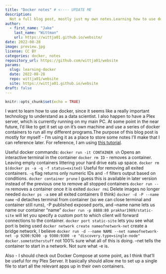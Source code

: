 ```yaml
---
title: "Docker notes" # <---- UPDATE ME
description:
  Not a full blog post, mostly just my own notes.Learning how to use docker for professional reasons and for my Plex server. # <---- UPDATE ME
author:
  - first_name: "Jake"
    last_name: "Wittman"
    url: https://wittja01.github.io/website/
date: 2022-08-28
image: preview.jpg
license: CC BY
categories: docker, notes
repository_url: https://github.com/wittja01/website
params:
  slug: learning-docker
  date: 2022-08-28
  repo: wittja01/website
  site: https://wittja01.github.io/website
draft: false
---
```


<!----
Use 
refinery::use_article_template(
    template = "_templates/standard_template.Rmd",
    slug = "how-cold-is-too-cold", 
    date = "2022-01-11",
    renv_new = TRUE
)
to generate new post

checklist:
  - check the "update me" messages in YAML above
  - initialise the _renv folder with refinery::renv_new("name of post folder")
  - populate the lockfile with refinery::renv_snapshot("name of post folder")
  - update the _renv folder from snapshot with refinery::restore("name of post folder")

---->


<!--------------- setup post ----------------->

```r
knitr::opts_chunk$set(echo = TRUE)

```


<!--------------- post ----------------->

I want to learn how to use docker, since it seems like a really important technology to understand as a data scientist. I also happen to have a Plex server, which is currently running on my main PC. At some point in the near future, I'd like to get it set up on it's own machine and use a series of docker containers to run all my different programs.The purpose of this blog post is mostly for myself - I'm using it as a place to store some notes I'll make that I can reference later. For reference, I am using [this tutorial](https://docker-curriculum.com/#sf-food-trucks).

Useful docker commands:
`docker run -it CONTAINER sh` Opens an interactive terminal in the container
`docker rm ID` - removes a container. Leaving empty containers littering your hard drive eats up space. 
`docker rm $(docker ps -a -q -f status=exited)` Useful for removing all exited containers. `-q` flag returns only numeric IDs and `-f` filters output based on conditions.
`docker container prune` I guess this is available in later version instead of the previous one to remove all stopped containers
`docker run --rm` removes a container once it is exited
`docker rmi` Delete images no longer needed
`docker ps -a` see all exited containers (I think)
`docker -d -P --name name` -d detaches terminal from container (so we can close terminal and container still runs), -P published exposed ports, and --name name lets us name our container "name"
`docker run -p 8888:80 prakhar1989/static-site` will let you specify a custom port to which client will forward connections to the container.
`docker port static-site` lets you see what port is being used
`docker network create nameofnetwork-net` create a bridge network, I believe
`docker run -d --name NAME --net nameofnetwork-net -p 9200:9200 -p 9300:9300 -e "discovery.type=single-node" docker.sometotherstuff` not 100% sure what all of this is doing. --net tells the container to start in a network. Not sure what -e is.

Also - I should check out Docker Compose at some point, as I think that'll be useful for my Plex Server. It basically should allow me to set up a single file to start all the relevant apps up in their own containers.
